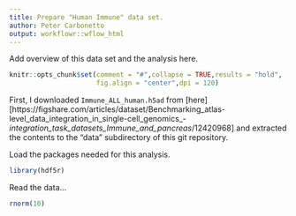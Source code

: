 ```yaml
---
title: Prepare "Human Immune" data set.
author: Peter Carbonetto
output: workflowr::wflow_html
---
```


Add overview of this data set and the analysis here.

```r
knitr::opts_chunk$set(comment = "#",collapse = TRUE,results = "hold",
                      fig.align = "center",dpi = 120)
```

First, I downloaded `Immune_ALL_human.h5ad` from
[here][https://figshare.com/articles/dataset/Benchmarking_atlas-level_data_integration_in_single-cell_genomics_-_integration_task_datasets_Immune_and_pancreas_/12420968]
and extracted the contents to the "data" subdirectory of this git
repository.

Load the packages needed for this analysis.

```r
library(hdf5r)
```

Read the data...

```r
rnorm(10)
```
